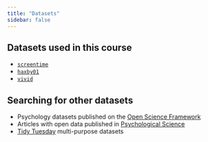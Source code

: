 ```yaml
---
title: "Datasets"
sidebar: false
---
```

## Datasets used in this course

-   [`screentime`](/datasets/screentime.html)
-   [`haxby01`](/datasets/haxby01.html)
-   [`vivid`](/datasets/vivid.html)

## Searching for other datasets

-   Psychology datasets published on the [Open Science Framework](https://osf.io/)
-   Articles with open data published in [Psychological Science](https://journals.sagepub.com/home/pss)
-   [Tidy Tuesday](https://github.com/rfordatascience/tidytuesday) multi-purpose datasets
